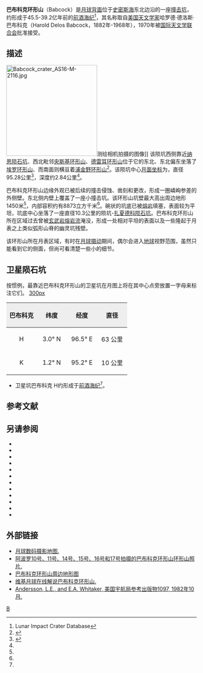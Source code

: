 {{lunar crater data|
 image=Babcock crater.jpg|
 caption=[[月球勘测轨道飞行器|月球勘测轨道飞行器]]拍摄的图像|
 latitude=4.13|
 N_or_S=N|
 longitude=94.14|
 E_or_W=E|
 diameter=95.28公里|
 depth=2.84公里|
 colong=267|
 eponym=哈罗德·德·巴布科克}}
'''巴布科克环形山'''（Babcock）是[[月球背面|月球背面]]位于[[史密斯海|史密斯海]]东北边沿的一座[[撞击坑|撞击坑]]，约形成于45.5-39.2亿年前的[[前酒海纪|前酒海纪]]<ref name=LICD>Lunar Impact Crater Database</ref>，其名称取自[[美国|美国]][[天文学家|天文学家]]哈罗德·德洛斯·巴布科克（Harold Delos Babcock，1882年-1968年），1970年被[[国际天文学联合会|国际天文学联合会]]批准接受。

==描述==  
[[Image:Babcock_crater_AS16-M-2116.jpg|240px]]测绘相机拍摄的图像]]
该陨坑西侧靠近[[纳恩陨石坑|纳恩陨石坑]]、西北毗邻[[央斯基环形山|央斯基环形山]]、[[德雷耳环形山|德雷耳环形山]]位于它的东北、东北偏东坐落了[[埃罗环形山|埃罗环形山]]、而南面则横亘着[[浦金野环形山|浦金野环形山]]<ref>{{Cite web |url=http://planetarynames.wr.usgs.gov/images/Lunar/lac_64_lo.pdf |title=Crater Babcock on the map LAC-64. |accessdate=2017-01-29 |archive-date=2013-02-20 |archive-url=https://web.archive.org/web/20130220184538/http://planetarynames.wr.usgs.gov/images/Lunar/lac_64_lo.pdf |dead-url=no }}</ref>。该陨坑中心[[月面坐标|月面坐标]]为{{Coord|4.13|N|94.14|E|globe:Moon|nogoogle=1|noosm=1}}，直径95.28公里<ref name="IAU">{{Cite web |url=http://planetarynames.wr.usgs.gov/Feature/535 |title=Directory of the International Astronomical Union |accessdate=2017-01-29 |archive-date=2018-03-18 |archive-url=https://web.archive.org/web/20180318054612/https://planetarynames.wr.usgs.gov/Feature/535 |dead-url=no }}</ref>，深度约2.84公里<ref name="LICD"/>。

巴布科克环形山边缘外观已被后续的撞击侵蚀、凿刻和更改，形成一圈嶙峋参差的外侧壁。东北侧内壁上覆盖了一座小撞击坑。该环形山坑壁最大高出周边地形1450米<ref name="LICD"/>，内部容积约有8873立方千米<ref name="LICD"/>。碗状的坑底已被[[熔岩|熔岩]]填塞，表面较为平坦，坑底中心坐落了一座直径10.3公里的陨坑-[[扎夏德科陨石坑|扎夏德科陨石坑]]。巴布科克环形山所在区域过去曾被[[玄武岩|玄武岩]][[熔岩流|熔岩流]]淹没，形成一处相对平坦的表面以及一些隆起于月表之上类似弧形山脊的幽灵坑残壁。

该环形山所在月表区域，有时在[[天平动|月球摄动]]期间，偶尔会进入[[地球|地球]]视野范围，虽然只能看到它的侧面，但尚可看清楚一些小的细节。

==卫星陨石坑==
按惯例，最靠近巴布科克环形山的卫星坑在月图上将在其中心点旁放置一字母来标注它们。
[[image:Babcock_satellite_craters_map.jpg|300px]]
{| class="wikitable"
!width="25%" style="background:#eeeeee;" |巴布科克 
!width="25%" style="background:#eeeeee;" |纬度
!width="25%" style="background:#eeeeee;" |经度
!width="25%" style="background:#eeeeee;" |直径
|-
|align="center"|H
|align="center"|3.0° N
|align="center"|96.5° E
|align="center"|63 公里
|-
|align="center"|K
|align="center"|1.2° N
|align="center"|95.2° E
|align="center"|10 公里
|}{{clear}}
* 卫星坑巴布科克 H约形成于[[前酒海纪|前酒海纪]]<ref name="LICD"/>。

==参考文献==
{{Reflist}}

==另请参阅==
{{refbegin}}
* {{cite book
  | last1 = Andersson
  | first1 = L. E.
  | last2 = Whitaker
  | first2 = E. A.
  | authorlink2 = Ewen Whitaker
  | date = 1982
  | title = [[NASA|NASA]] Catalogue of Lunar Nomenclature
  | publisher = NASA RP-1097
  | ref = harv
  }}
* {{cite web
  | last = Blue
  | first = Jennifer
  | date = July 25, 2007
  | title = Gazetteer of Planetary Nomenclature
  | publisher = [[United_States_Geological_Survey|USGS]]
  | url = http://planetarynames.wr.usgs.gov/
  | accessdate = 2007-08-05
  | ref = harv
  | archive-date = 2018-12-25
  | archive-url = https://web.archive.org/web/20181225170157/https://planetarynames.wr.usgs.gov/
  | dead-url = no
  }}
* {{cite book
  | last1 = Bussey
  | first1 = B.
  | authorlink1 = Ben Bussey
  | last2 = Spudis
  | first2 = P.
  | authorlink2 = Paul Spudis
  | date = 2004
  | title = The Clementine Atlas of the Moon
  | publisher = Cambridge University Press
  | location = New York
  | isbn = 978-0-521-81528-4
  | ref = harv
  }}
* {{cite book
  | last1 = Cocks
  | first1 = Elijah E.
  | last2 = Cocks
  | first2 = Josiah C.
  | date = 1995
  | title = Who's Who on the Moon: A Biographical Dictionary of Lunar Nomenclature
  | url = https://archive.org/details/isbn_9780936389271
  | publisher = Tudor Publishers
  | isbn = 978-0-936389-27-1
  | ref = harv
  }}
* {{cite web
  | last = McDowell
  | first = Jonathan
  | date = July 15, 2007
  | url = http://host.planet4589.org/astro/lunar/
  | title = Lunar Nomenclature
  | publisher = Jonathan's Space Report
  | accessdate = 2007-10-24
  | ref = harv
  | archive-date = 2018-12-25
  | archive-url = https://web.archive.org/web/20181225170156/http://host.planet4589.org/astro/lunar/
  | dead-url = no
  }}
* {{cite journal| last1 = Menzel| first1 = D. H.| last2 = Minnaert| first2 = M.| last3 = Levin| first3 = B.| last4 = Dollfus| first4 = A.| last5 = Bell| first5 = B.| title = Report on Lunar Nomenclature by the Working Group of Commission 17 of the IAU| doi = 10.1007/BF00171763| journal = Space Science Reviews| volume = 12| issue = 2| pages = 136–186| date = 1971| bibcode = 1971SSRv...12..136M| ref = harv}}
* {{cite book
  | first = Patrick
  | last = Moore
  | authorlink = Patrick Moore
  | date = 2001
  | title = On the Moon
  | url = https://archive.org/details/patrickmooreonmo00patr
  | publisher = Sterling Publishing Co.
  | isbn = 978-0-304-35469-6
  | ref = harv
  }}
* {{cite book
  | first = Fred W.
  | last = Price
  | date = 1988
  | title = The Moon Observer's Handbook
  | publisher = Cambridge University Press
  | isbn = 978-0-521-33500-3
  | ref = harv
  }}
* {{cite book
  | last = Rükl
  | first = Antonín
  | authorlink = Antonín Rükl
  | date = 1990
  | title = Atlas of the Moon
  | publisher = Kalmbach Books
  | isbn = 978-0-913135-17-4
  | ref = harv
  }}
* {{cite book
  | last = Webb
  | first = Rev. T. W.
  | authorlink = Thomas William Webb
  | date = 1962
  | title = Celestial Objects for Common Telescopes
  | url = https://archive.org/details/celestialobjects00webb
  | edition = 6th revised
  | publisher = Dover
  | isbn = 978-0-486-20917-3
  | ref = harv
  }}
* {{cite book
  | first = Ewen A.
  | last = Whitaker
  | authorlink = Ewen Whitaker
  | date = 1999
  | title = Mapping and Naming the Moon
  | publisher = Cambridge University Press
  | isbn = 978-0-521-62248-6
  | ref = harv
  }}
* {{cite book
  | first = Peter T.
  | last = Wlasuk
  | date = 2000
  | title = Observing the Moon
  | publisher = Springer
  | isbn = 978-1-85233-193-1
  | ref = harv
 }}
{{refend}}

==外部链接==
*[http://www.lpi.usra.edu/resources/lunar_orbiter/bin/srch_nam.shtml?Babcock%7C0 月球数码摄影地图.] {{Wayback|url=http://www.lpi.usra.edu/resources/lunar_orbiter/bin/srch_nam.shtml?Babcock%7C0 |date=20160911013952 }}
*[http://www.lpi.usra.edu/resources/apollo/search/feature/?feature=Babcock 阿波罗10号、11号、14号、15号、16号和17号拍摄的巴布科克环形山环形山照片.] {{Wayback|url=http://www.lpi.usra.edu/resources/apollo/search/feature/?feature=Babcock |date=20160304075622 }}
* [https://web.archive.org/web/20160304073532/http://www.lpi.usra.edu/resources/mapcatalog/LTO/lto64d1_1/ 巴布科克环形山周边地形图]
*[http://the-moon.wikispaces.com/Babcock 维基月球在线解说巴布科克环形山.] {{Wayback|url=http://the-moon.wikispaces.com/Babcock |date=20180507083456 }}
*[http://planet4589.org/astro/lunar/RP-1097.pdf Andersson, L.E., and E.A. Whitaker, 美国宇航局参考出版物1097, 1982年10月.] {{Wayback|url=http://planet4589.org/astro/lunar/RP-1097.pdf |date=20141006125838 }}

[[Category:月球环形山|B]]
{{月球环形山 (A-B)}}